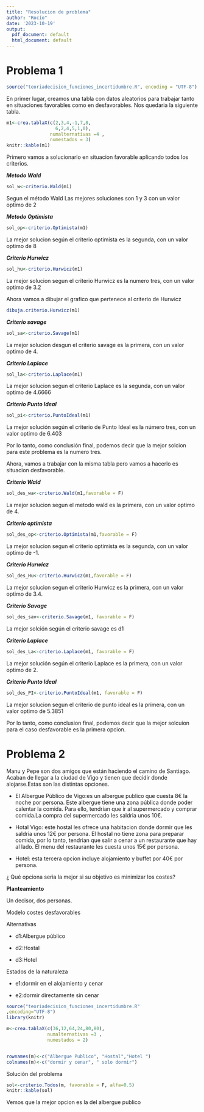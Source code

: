 ```yaml
---
title: "Resolucion de problema"
author: "Rocío"
date: '2023-10-19'
output:
  pdf_document: default
  html_document: default
---
```


# Problema 1

```r
source("teoriadecision_funciones_incertidumbre.R", encoding = "UTF-8")

```

En primer lugar, creamos una tabla con datos aleatorios para trabajar tanto en situaciones favorables como en desfavorables. Nos quedaria la siguiente tabla.

```r
m1<-crea.tablaX(c(2,3,4,-1,7,8,
                  6,2,4,5,1,0),
                numalternativas =4 ,
                numestados = 3)
knitr::kable(m1)


```

Primero vamos a solucionarlo en situacion favorable aplicando todos los criterios.

***Metodo Wald***

```r
sol_w<-criterio.Wald(m1)
```

Segun el método Wald Las mejores soluciones son 1 y 3 con un valor optimo de 2

***Metodo Optimista***

```r
sol_op<-criterio.Optimista(m1)
```

La mejor solucion según el criterio optimista es la segunda, con un valor optimo de 8

***Criterio Hurwicz***

```r
sol_hu<-criterio.Hurwicz(m1)

```

La mejor solucion segun el criterio Hurwicz es la numero tres, con un valor optimo de 3.2

Ahora vamos a dibujar el grafico que pertenece al criterio de Hurwicz

```r
dibuja.criterio.Hurwicz(m1)
```

***Criterio savage***

```r
sol_sa<-criterio.Savage(m1)
```

La mejor solucion desgun el criterio savage es la primera, con un valor optimo de 4. 

***Criterio Laplace***

```r
sol_la<-criterio.Laplace(m1)
```

La mejor solucion segun el criterio Laplace es la segunda, con un valor optimo de 4.6666

***Criterio Punto Ideal***

```r
sol_pi<-criterio.PuntoIdeal(m1)
```

La mejor solución según el criterio de Punto Ideal es la número tres, con un valor optimo de 6.403

Por lo tanto, como conclusión final, podemos decir que la mejor solcion para este problema es la numero tres.

Ahora, vamos a trabajar con la misma tabla pero vamos a hacerlo es situacion desfavorable.

***Criterio Wald***

```r

sol_des_wa<-criterio.Wald(m1,favorable = F)

```

La mejor solucion segun el metodo wald es la primera, con un valor optimo de 4. 

***Criterio optimista***

```r
sol_des_op<-criterio.Optimista(m1,favorable = F)
```

La mejor solucion segun el criterio optimista es la segunda, con un valor optimo de -1.

***Criterio Hurwicz***

```r
sol_des_Hu<-criterio.Hurwicz(m1,favorable = F)
```

La mejor solucion segun el criterio Hurwicz es la primera, con un valor optimo de 3.4.

***Criterio Savage***

```r
sol_des_sav<-criterio.Savage(m1, favorable = F)
```

La mejor solción según el criterio savage es d1

***Criterio Laplace***

```r
sol_des_La<-criterio.Laplace(m1, favorable = F)
```

La mejor solución según el criterio Laplace es la primera, con un valor optimo de 2. 

***Criterio Punto Ideal***

```r
sol_des_PI<-criterio.PuntoIdeal(m1, favorable = F)
```

La mejor solucion segun el criterio de punto ideal es la primera, con un valor optimo de 5.3851

Por lo tanto, como conclusion final, podemos decir que la mejor solcuion para el caso desfavorable es la primera opcion. 

# Problema 2

Manu y Pepe son dos amigos que están haciendo el camino de Santiago. Acaban de llegar a la ciudad de Vigo y tienen que decidir donde alojarse.Estas son las distintas opciones.

-   El Albergue Público de Vigo:es un albergue publico que cuesta 8€ la noche por persona. Este albergue tiene una zona pública donde poder calentar la comida. Para ello, tendrian que ir al supermercado y comprar comida.La compra del supermercado les saldria unos 10€.

-   Hotal Vigo: este hostal les ofrece una habitacion donde dormir que les saldria unos 12€ por persona. El hostal no tiene zona para preparar comida, por lo tanto, tendrian que salir a cenar a un restaurante que hay al lado. El menu del restaurante les cuesta unos 15€ por persona.

-   Hotel: esta tercera opcion incluye alojamiento y buffet por 40€ por persona.

¿ Qué opciona seria la mejor si su objetivo es minimizar los costes?

**Planteamiento**

Un decisor, dos personas.

Modelo costes desfavorables

Alternativas

-   d1:Albergue público

-   d2:Hostal

-   d3:Hotel

Estados de la naturaleza

-   e1:dormir en el alojamiento y cenar

-   e2:dormir directamente sin cenar




```r
source("teoriadecision_funciones_incertidumbre.R"
,encoding="UTF-8")
library(knitr)

m<-crea.tablaX(c(36,12,64,24,80,80),
               numalternativas =3 ,
               numestados = 2)


rownames(m)<-c("Albergue Publico", "Hostal","Hotel ")
colnames(m)<-c("dormir y cenar", " solo dormir")

```

Solución del problema

```r
sol<-criterio.Todos(m, favorable = F, alfa=0.5)
knitr::kable(sol)

```

Vemos que la mejor opcion es la del albergue publico
